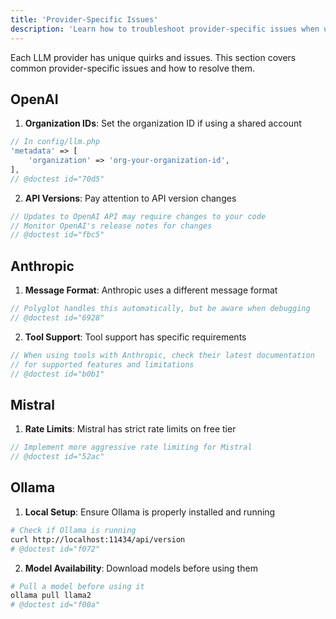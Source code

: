 ```yaml
---
title: 'Provider-Specific Issues'
description: 'Learn how to troubleshoot provider-specific issues when using Polyglot.'
---
```


Each LLM provider has unique quirks and issues. This section covers common provider-specific issues and how to resolve them.


## OpenAI

1. **Organization IDs**: Set the organization ID if using a shared account
```php
// In config/llm.php
'metadata' => [
    'organization' => 'org-your-organization-id',
],
// @doctest id="70d5"
```

2. **API Versions**: Pay attention to API version changes
```php
// Updates to OpenAI API may require changes to your code
// Monitor OpenAI's release notes for changes
// @doctest id="fbc5"
```

## Anthropic

1. **Message Format**: Anthropic uses a different message format
```php
// Polyglot handles this automatically, but be aware when debugging
// @doctest id="6928"
```

2. **Tool Support**: Tool support has specific requirements
```php
// When using tools with Anthropic, check their latest documentation
// for supported features and limitations
// @doctest id="b0b1"
```

## Mistral

1. **Rate Limits**: Mistral has strict rate limits on free tier
```php
// Implement more aggressive rate limiting for Mistral
// @doctest id="52ac"
```


## Ollama

1. **Local Setup**: Ensure Ollama is properly installed and running
```bash
# Check if Ollama is running
curl http://localhost:11434/api/version
# @doctest id="f072"
```

2. **Model Availability**: Download models before using them
```bash
# Pull a model before using it
ollama pull llama2
# @doctest id="f00a"
```
